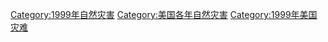 [[Category:1999年自然灾害|Category:1999年自然灾害]]
[[Category:美国各年自然灾害|Category:美国各年自然灾害]]
[[Category:1999年美国灾难|Category:1999年美国灾难]]